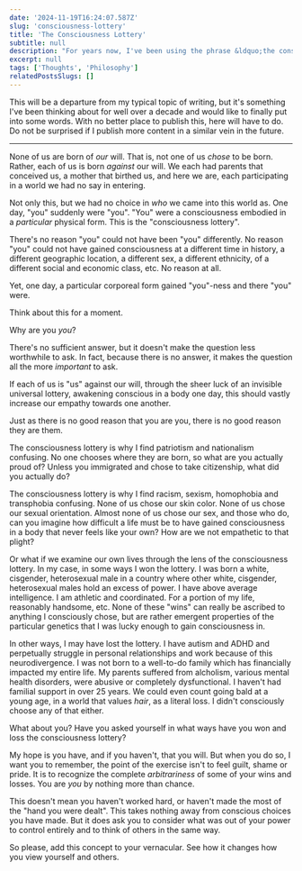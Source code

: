 ```yaml
---
date: '2024-11-19T16:24:07.587Z'
slug: 'consciousness-lottery'
title: 'The Consciousness Lottery'
subtitle: null
description: "For years now, I've been using the phrase &ldquo;the consciousness lottery&rdquo; in conversation and I wanted to put it into writing finally. Come learn what it is and why you should add it to your vernacular."
excerpt: null
tags: ['Thoughts', 'Philosophy']
relatedPostsSlugs: []
---
```


This will be a departure from my typical topic of writing, but it's something I've been thinking about for well over a decade and would like to finally put into some words. With no better place to publish this, here will have to do. Do not be surprised if I publish more content in a similar vein in the future.

---

None of us are born of _our_ will. That is, not one of us _chose_ to be born. Rather, each of us is born _against_ our will. We each had parents that conceived us, a mother that birthed us, and here we are, each participating in a world we had no say in entering.

Not only this, but we had no choice in _who_ we came into this world as. One day, "you" suddenly were "you". "You" were a consciousness embodied in a _particular_ physical form. This is the "consciousness lottery".

There's no reason "you" could not have been "you" differently. No reason "you" could not have gained consciousness at a different time in history, a different geographic location, a different sex, a different ethnicity, of a different social and economic class, etc. No reason at all.

Yet, one day, a particular corporeal form gained "you"-ness and there "you" were.

Think about this for a moment.

Why are you _you_?

There's no sufficient answer, but it doesn't make the question less worthwhile to ask. In fact, because there is no answer, it makes the question all the more _important_ to ask.

If each of us is "us" against our will, through the sheer luck of an invisible universal lottery, awakening conscious in a body one day, this should vastly increase our empathy towards one another.

Just as there is no good reason that you are you, there is no good reason they are them.

The consciousness lottery is why I find patriotism and nationalism confusing. No one chooses where they are born, so what are you actually proud of? Unless you immigrated and chose to take citizenship, what did you actually do?

The consciousness lottery is why I find racism, sexism, homophobia and transphobia confusing. None of us chose our skin color. None of us chose our sexual orientation. Almost none of us chose our sex, and those who do, can you imagine how difficult a life must be to have gained consciousness in a body that never feels like your own? How are we not empathetic to that plight?

Or what if we examine our own lives through the lens of the consciousness lottery. In my case, in some ways I won the lottery. I was born a white, cisgender, heterosexual male in a country where other white, cisgender, heterosexual males hold an excess of power. I have above average intelligence. I am athletic and coordinated. For a portion of my life, reasonably handsome, etc. None of these "wins" can really be ascribed to anything I consciously chose, but are rather emergent properties of the particular genetics that I was lucky enough to gain consciousness in.

In other ways, I may have lost the lottery. I have autism and ADHD and perpetually struggle in personal relationships and work because of this neurodivergence. I was not born to a well-to-do family which has financially impacted my entire life. My parents suffered from alcholism, various mental health disorders, were abusive or completely dysfunctional. I haven't had familial support in over 25 years. We could even count going bald at a young age, in a world that values _hair_, as a literal loss. I didn't consciously choose any of that either.

What about you? Have you asked yourself in what ways have you won and loss the consciousness lottery?

My hope is you have, and if you haven't, that you will. But when you do so, I want you to remember, the point of the exercise isn't to feel guilt, shame or pride. It is to recognize the complete _arbitrariness_ of some of your wins and losses. You are _you_ by nothing more than chance.

This doesn't mean you haven't worked hard, or haven't made the most of the "hand you were dealt". This takes nothing away from conscious choices you have made. <Marker content="The discussion on free will versus determinism will have to be another day." /> But it does ask you to consider what was out of your power to control entirely and to think of others in the same way.

So please, add this concept to your vernacular. See how it changes how you view yourself and others.
